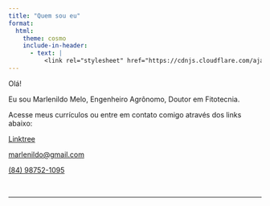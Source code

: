 ```yaml
---
title: "Quem sou eu"
format:
  html:
    theme: cosmo
    include-in-header:
      - text: |
          <link rel="stylesheet" href="https://cdnjs.cloudflare.com/ajax/libs/font-awesome/6.4.0/css/all.min.css">
---
```


Olá!

Eu sou Marlenildo Melo, Engenheiro Agrônomo, Doutor em Fitotecnia.

Acesse meus currículos ou entre em contato comigo através dos links abaixo:

<i class="fa-solid fa-link"></i> [Linktree](https://linktr.ee/marlenildomelo)

<i class="fas fa-envelope"></i> [marlenildo\@gmail.com](mailto:marlenildo@gmail.com)

<i class="fab fa-whatsapp"></i> [(84) 98752-1095](https://wa.me/5584987521095)

<br>

------------------------------------------------------------------------


